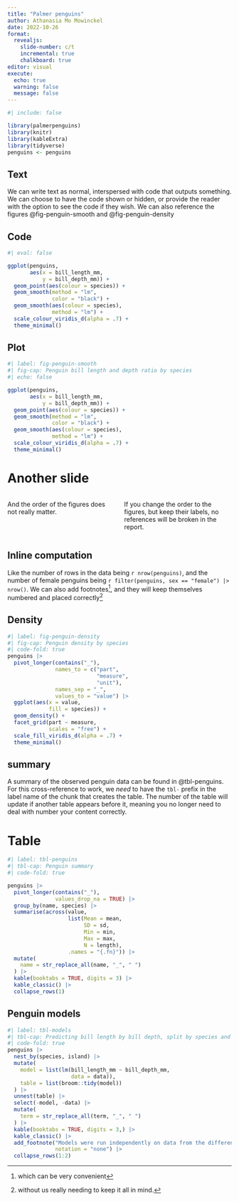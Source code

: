 ```yaml
---
title: "Palmer penguins"
author: Athanasia Mo Mowinckel
date: 2022-10-26
format:
  revealjs: 
    slide-number: c/t
    incremental: true
    chalkboard: true
editor: visual
execute: 
  echo: true
  warning: false
  message: false
---
```


```r
#| include: false

library(palmerpenguins)
library(knitr)
library(kableExtra)
library(tidyverse)
penguins <- penguins

```

::: panel-tabset
## Text

::: panel-tabset
We can write text as normal, interspersed with code that outputs something. We can choose to have the code shown or hidden, or provide the reader with the option to see the code if they wish. We can also reference the figures @fig-penguin-smooth and @fig-penguin-density
:::

## Code

```r
#| eval: false

ggplot(penguins,
       aes(x = bill_length_mm,
           y = bill_depth_mm)) +
  geom_point(aes(colour = species)) +
  geom_smooth(method = "lm", 
              color = "black") +
  geom_smooth(aes(colour = species), 
              method = "lm") +
  scale_colour_viridis_d(alpha = .7) +
  theme_minimal()
```

## Plot

```r
#| label: fig-penguin-smooth
#| fig-cap: Penguin bill length and depth ratio by species
#| echo: false

ggplot(penguins,
       aes(x = bill_length_mm,
           y = bill_depth_mm)) +
  geom_point(aes(colour = species)) +
  geom_smooth(method = "lm", 
              color = "black") +
  geom_smooth(aes(colour = species), 
              method = "lm") +
  scale_colour_viridis_d(alpha = .7) +
  theme_minimal()
```
:::

# Another slide

::: columns
::: {.column width="50%"}
And the order of the figures does not really matter.
:::

::: {.column width="50%"}
If you change the order to the figures, but keep their labels, no references will be broken in the report.
:::
:::

## Inline computation

Like the number of rows in the data being `r nrow(penguins)`, and the number of female penguins being `r filter(penguins, sex == "female") |> nrow()`. We can also add footnotes[^1], and they will keep themselves numbered and placed correctly[^2]

[^1]: which can be very convenient

[^2]: without us really needing to keep it all in mind.

## Density

```r
#| label: fig-penguin-density
#| fig-cap: Penguin density by species
#| code-fold: true
penguins |> 
  pivot_longer(contains("_"),
               names_to = c("part",
                            "measure",
                            "unit"),
               names_sep = "_",
               values_to = "value") |> 
  ggplot(aes(x = value,
             fill = species)) + 
  geom_density() +
  facet_grid(part ~ measure, 
             scales = "free") +
  scale_fill_viridis_d(alpha = .7) +
  theme_minimal()
```

## summary

A summary of the observed penguin data can be found in @tbl-penguins. For this cross-reference to work, we *need* to have the `tbl-` prefix in the label name of the chunk that creates the table. The number of the table will update if another table appears before it, meaning you no longer need to deal with number your content correctly.\

# Table {.smaller}

```r
#| label: tbl-penguins
#| tbl-cap: Penguin summary
#| code-fold: true

penguins |> 
  pivot_longer(contains("_"),
               values_drop_na = TRUE) |> 
  group_by(name, species) |> 
  summarise(across(value, 
                   list(Mean = mean, 
                        SD = sd,
                        Min = min,
                        Max = max,
                        N = length),
                   .names = "{.fn}")) |> 
  mutate(
    name = str_replace_all(name, "_", " ")
  ) |> 
  kable(booktabs = TRUE, digits = 3) |> 
  kable_classic() |> 
  collapse_rows(1)
```

## Penguin models {.smaller}

```r
#| label: tbl-models
#| tbl-cap: Predicting bill length by bill depth, split by species and island.
#| code-fold: true
penguins |> 
  nest_by(species, island) |> 
  mutate(
    model = list(lm(bill_length_mm ~ bill_depth_mm,
                    data = data)),
    table = list(broom::tidy(model))
  ) |> 
  unnest(table) |> 
  select(-model, -data) |> 
  mutate(
    term = str_replace_all(term, "_", " ")
  ) |> 
  kable(booktabs = TRUE, digits = 3,) |> 
  kable_classic() |> 
  add_footnote("Models were run independently on data from the different island and species.",
               notation = "none") |> 
  collapse_rows(1:2)
```

